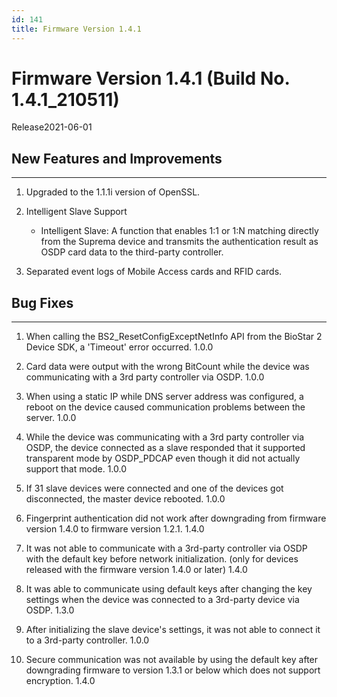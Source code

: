 ```yaml
---
id: 141
title: Firmware Version 1.4.1
---
```


# Firmware Version 1.4.1 (Build No. 1.4.1_210511)

Release<Separator/>2021-06-01

## New Features and Improvements

---

1. Upgraded to the 1.1.1i version of OpenSSL.

1. Intelligent Slave Support

    - Intelligent Slave: A function that enables 1:1 or 1:N matching directly from the Suprema device and transmits the authentication result as OSDP card data to the third-party controller.

1. Separated event logs of Mobile Access cards and RFID cards.

## Bug Fixes

---

<BugLists>

1. When calling the BS2_ResetConfigExceptNetInfo API from the BioStar 2 Device SDK, a 'Timeout' error occurred. <Badge>1.0.0</Badge>

1. Card data were output with the wrong BitCount while the device was communicating with a 3rd party controller via OSDP. <Badge>1.0.0</Badge>

1. When using a static IP while DNS server address was configured, a reboot on the device caused communication problems between the server. <Badge>1.0.0</Badge>

1. While the device was communicating with a 3rd party controller via OSDP, the device connected as a slave responded that it supported transparent mode by OSDP_PDCAP even though it did not actually support that mode. <Badge>1.0.0</Badge>

1. If 31 slave devices were connected and one of the devices got disconnected, the master device rebooted. <Badge>1.0.0</Badge>

1. Fingerprint authentication did not work after downgrading from firmware version 1.4.0 to firmware version 1.2.1. <Badge>1.4.0</Badge>

1. It was not able to communicate with a 3rd-party controller via OSDP with the default key before network initialization. (only for devices released with the firmware version 1.4.0 or later) <Badge>1.4.0</Badge>

1. It was able to communicate using default keys after changing the key settings when the device was connected to a 3rd-party device via OSDP. <Badge>1.3.0</Badge>

1. After initializing the slave device's settings, it was not able to connect it to a 3rd-party controller. <Badge>1.0.0</Badge>

1. Secure communication was not available by using the default key after downgrading firmware to version 1.3.1 or below which does not support encryption. <Badge>1.4.0</Badge>

</BugLists>